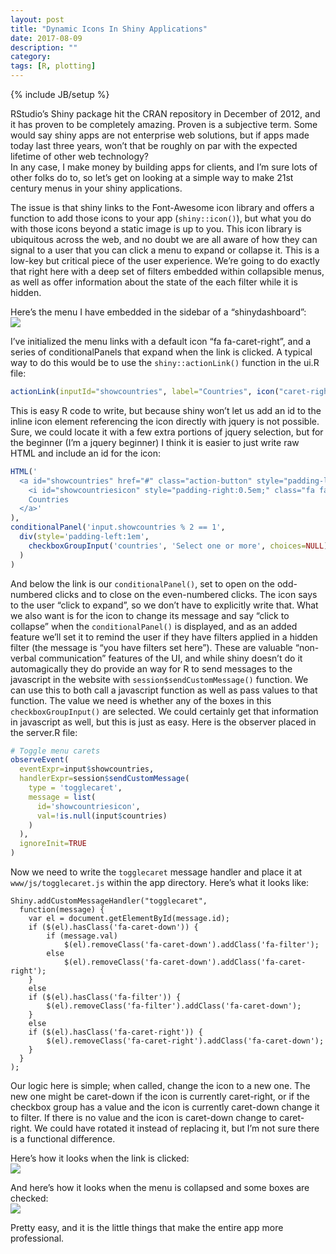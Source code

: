 ```yaml
---
layout: post
title: "Dynamic Icons In Shiny Applications"
date: 2017-08-09
description: ""
category: 
tags: [R, plotting]
---
```

{% include JB/setup %}


RStudio's Shiny package hit the CRAN repository in December of 2012, and it has proven to be completely amazing. Proven is a subjective term. Some would say shiny apps are not enterprise web solutions, but if apps made today last three years, won't that be roughly on par with the expected lifetime of other web technology?   
In any case, I make money by building apps for clients, and I'm sure lots of other folks do to, so let's get on looking at a simple way to make 21st century menus in your shiny applications.

The issue is that shiny links to the Font-Awesome icon library and offers a function to add those icons to your app (`shiny::icon()`), but what you do with those icons beyond a static image is up to you. This icon library is ubiquitous across the web, and no doubt we are all aware of how they can signal to a user that you can click a menu to expand or collapse it. This is a low-key but critical piece of the user experience. We're going to do exactly that right here with a deep set of filters embedded within collapsible menus, as well as offer information about the state of the each filter while it is hidden.  

Here's the menu I have embedded in the sidebar of a "shinydashboard":  
![](img/beforefilter.png)

I've initialized the menu links with a default icon "fa fa-caret-right", and a series of conditionalPanels that expand when the link is clicked. A typical way to do this would be to use the `shiny::actionLink()` function in the ui.R file:  

```r
actionLink(inputId="showcountries", label="Countries", icon("caret-right"))
``` 

This is easy R code to write, but because shiny won't let us add an id to the inline icon element referencing the icon directly with jquery is not possible. Sure, we could locate it with a few extra portions of jquery selection, but for the beginner (I'm a jquery beginner) I think it is easier to just write raw HTML and include an id for the icon:  

```r
HTML('
  <a id="showcountries" href="#" class="action-button" style="padding-left:1em;" width="100%">
    <i id="showcountriesicon" style="padding-right:0.5em;" class="fa fa-caret-right"></i>
    Countries
  </a>'
),
conditionalPanel('input.showcountries % 2 == 1',
  div(style='padding-left:1em', 
    checkboxGroupInput('countries', 'Select one or more', choices=NULL)
  )
)
```

And below the link is our `conditionalPanel()`, set to open on the odd-numbered clicks and to close on the even-numbered clicks. The icon says to the user "click to expand",  so we don't have to explicitly write that. What we also want is for the icon to change its message and say "click to collapse" when the `conditionalPanel()` is displayed, and as an added feature we'll set it to remind the user if they have filters applied in a hidden filter (the message is "you have filters set here"). These are valuable "non-verbal communication" features of the UI, and while shiny doesn't do it automagically they do provide an way for R to send messages to the javascript in the website with `session$sendCustomMessage()` function. We can use this to both call a javascript function as well as pass values to that function. The value we need is whether any of the boxes in this `checkboxGroupInput()` are selected. We could certainly get that information in javascript as well, but this is just as easy. Here is the observer placed in the server.R file:    

```r
# Toggle menu carets
observeEvent(
  eventExpr=input$showcountries, 
  handlerExpr=session$sendCustomMessage(
    type = 'togglecaret', 
    message = list(
      id='showcountriesicon', 
      val=!is.null(input$countries)
    )
  ),
  ignoreInit=TRUE
)
```

Now we need to write the `togglecaret` message handler and place it at `www/js/togglecaret.js` within the app directory. Here's what it looks like:

```
Shiny.addCustomMessageHandler("togglecaret",
  function(message) {
    var el = document.getElementById(message.id);
    if ($(el).hasClass('fa-caret-down')) {
        if (message.val) 
            $(el).removeClass('fa-caret-down').addClass('fa-filter');
        else 
            $(el).removeClass('fa-caret-down').addClass('fa-caret-right');
    }
    else 
    if ($(el).hasClass('fa-filter')) {
        $(el).removeClass('fa-filter').addClass('fa-caret-down');
    }
    else
    if ($(el).hasClass('fa-caret-right')) {
        $(el).removeClass('fa-caret-right').addClass('fa-caret-down');
    }
  }
);

```

Our logic here is simple; when called, change the icon to a new one. The new one might be caret-down if the icon is currently caret-right, or if the checkbox group has a value and the icon is currently caret-down change it to filter. If there is no value and the icon is caret-down change to caret-right. We could have rotated it instead of replacing it, but I'm not sure there is a functional difference.  

Here's how it looks when the link is clicked:  
![](img/expandedfilters.png)

And here's how it looks when the menu is collapsed and some boxes are checked:  
![](img/collapsedfilters.png)

Pretty easy, and it is the little things that make the entire app more professional.  













